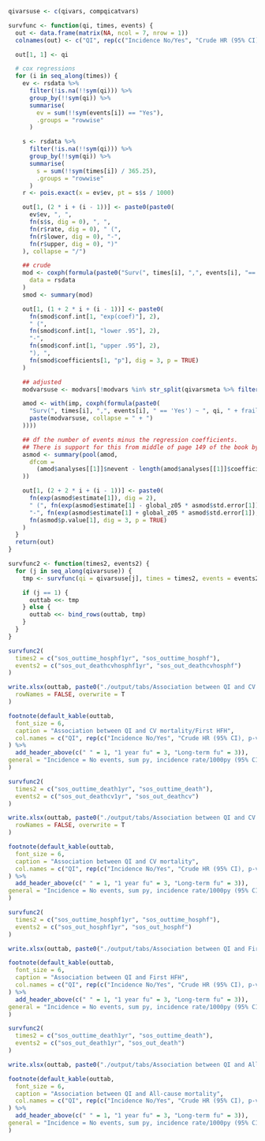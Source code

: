```r

qivarsuse <- c(qivars, compqicatvars)

survfunc <- function(qi, times, events) {
  out <- data.frame(matrix(NA, ncol = 7, nrow = 1))
  colnames(out) <- c("QI", rep(c("Incidence No/Yes", "Crude HR (95% CI), p-value", "Adjusted HR (95% CI), p-value"), 2))

  out[1, 1] <- qi

  # cox regressions
  for (i in seq_along(times)) {
    ev <- rsdata %>%
      filter(!is.na(!!sym(qi))) %>%
      group_by(!!sym(qi)) %>%
      summarise(
        ev = sum(!!sym(events[i]) == "Yes"),
        .groups = "rowwise"
      )

    s <- rsdata %>%
      filter(!is.na(!!sym(qi))) %>%
      group_by(!!sym(qi)) %>%
      summarise(
        s = sum(!!sym(times[i]) / 365.25),
        .groups = "rowwise"
      )
    r <- pois.exact(x = ev$ev, pt = s$s / 1000)

    out[1, (2 * i + (i - 1))] <- paste0(paste0(
      ev$ev, ", ",
      fn(s$s, dig = 0), ", ",
      fn(r$rate, dig = 0), " (",
      fn(r$lower, dig = 0), "-",
      fn(r$upper, dig = 0), ")"
    ), collapse = "/")

    ## crude
    mod <- coxph(formula(paste0("Surv(", times[i], ",", events[i], "=='Yes') ~ ", qi, " + frailty(shf_centre)")),
      data = rsdata
    )
    smod <- summary(mod)

    out[1, (1 + 2 * i + (i - 1))] <- paste0(
      fn(smod$conf.int[1, "exp(coef)"], 2),
      " (",
      fn(smod$conf.int[1, "lower .95"], 2),
      "-",
      fn(smod$conf.int[1, "upper .95"], 2),
      "), ",
      fn(smod$coefficients[1, "p"], dig = 3, p = TRUE)
    )

    ## adjusted
    modvarsuse <- modvars[!modvars %in% str_split(qivarsmeta %>% filter(qivar == qi) %>% pull(noadjvars), ", ")[[1]]]

    amod <- with(imp, coxph(formula(paste0(
      "Surv(", times[i], ",", events[i], " == 'Yes') ~ ", qi, " + frailty(shf_centre) + ",
      paste(modvarsuse, collapse = " + ")
    ))))

    ## df the number of events minus the regression coefficients.
    ## There is support for this from middle of page 149 of the book by Parmer & Machin (ISBN 0471936405)
    asmod <- summary(pool(amod,
      dfcom =
        (amod$analyses[[1]]$nevent - length(amod$analyses[[1]]$coefficients))
    ))

    out[1, (2 + 2 * i + (i - 1))] <- paste0(
      fn(exp(asmod$estimate[1]), dig = 2),
      " (", fn(exp(asmod$estimate[1] - global_z05 * asmod$std.error[1]), dig = 2),
      "-", fn(exp(asmod$estimate[1] + global_z05 * asmod$std.error[1]), dig = 2), "), ",
      fn(asmod$p.value[1], dig = 3, p = TRUE)
    )
  }
  return(out)
}

survfunc2 <- function(times2, events2) {
  for (j in seq_along(qivarsuse)) {
    tmp <- survfunc(qi = qivarsuse[j], times = times2, events = events2)

    if (j == 1) {
      outtab <<- tmp
    } else {
      outtab <<- bind_rows(outtab, tmp)
    }
  }
}
```

```r
survfunc2(
  times2 = c("sos_outtime_hosphf1yr", "sos_outtime_hosphf"),
  events2 = c("sos_out_deathcvhosphf1yr", "sos_out_deathcvhosphf")
)

write.xlsx(outtab, paste0("./output/tabs/Association between QI and CV mortality/First HFH_", Sys.Date(), ".xlsx"),
  rowNames = FALSE, overwrite = T
)

footnote(default_kable(outtab,
  font_size = 6,
  caption = "Association between QI and CV mortality/First HFH",
  col.names = c("QI", rep(c("Incidence No/Yes", "Crude HR (95% CI), p-value", "Adjusted HR (95% CI), p-value"), 2))
) %>%
  add_header_above(c(" " = 1, "1 year fu" = 3, "Long-term fu" = 3)),
general = "Incidence = No events, sum py, incidence rate/1000py (95% CI)"
)
```

```r
survfunc2(
  times2 = c("sos_outtime_death1yr", "sos_outtime_death"),
  events2 = c("sos_out_deathcv1yr", "sos_out_deathcv")
)

write.xlsx(outtab, paste0("./output/tabs/Association between QI and CV mortality_", Sys.Date(), ".xlsx"),
  rowNames = FALSE, overwrite = T
)

footnote(default_kable(outtab,
  font_size = 6,
  caption = "Association between QI and CV mortality",
  col.names = c("QI", rep(c("Incidence No/Yes", "Crude HR (95% CI), p-value", "Adjusted HR (95% CI), p-value"), 2))
) %>%
  add_header_above(c(" " = 1, "1 year fu" = 3, "Long-term fu" = 3)),
general = "Incidence = No events, sum py, incidence rate/1000py (95% CI)"
)
```

```r
survfunc2(
  times2 = c("sos_outtime_hosphf1yr", "sos_outtime_hosphf"),
  events2 = c("sos_out_hosphf1yr", "sos_out_hosphf")
)

write.xlsx(outtab, paste0("./output/tabs/Association between QI and First HFH_", Sys.Date(), ".xlsx"), rowNames = FALSE, overwrite = T)

footnote(default_kable(outtab,
  font_size = 6,
  caption = "Association between QI and First HFH",
  col.names = c("QI", rep(c("Incidence No/Yes", "Crude HR (95% CI), p-value", "Adjusted HR (95% CI), p-value"), 2))
) %>%
  add_header_above(c(" " = 1, "1 year fu" = 3, "Long-term fu" = 3)),
general = "Incidence = No events, sum py, incidence rate/1000py (95% CI)"
)
```

```r
survfunc2(
  times2 = c("sos_outtime_death1yr", "sos_outtime_death"),
  events2 = c("sos_out_death1yr", "sos_out_death")
)

write.xlsx(outtab, paste0("./output/tabs/Association between QI and All-cause mortality_", Sys.Date(), ".xlsx"), rowNames = FALSE, overwrite = T)

footnote(default_kable(outtab,
  font_size = 6,
  caption = "Association between QI and All-cause mortality",
  col.names = c("QI", rep(c("Incidence No/Yes", "Crude HR (95% CI), p-value", "Adjusted HR (95% CI), p-value"), 2))
) %>%
  add_header_above(c(" " = 1, "1 year fu" = 3, "Long-term fu" = 3)),
general = "Incidence = No events, sum py, incidence rate/1000py (95% CI)"
)
```
